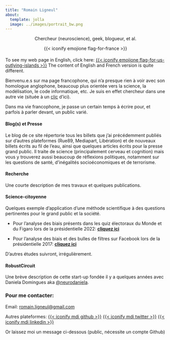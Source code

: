 ```yaml
---
title: "Romain Ligneul"
about:
  template: jolla
  image: ../images/portrait_bw.png
---
```


::: {#centered .h4 style="text-align: center; margin-top:0.5rem; margin-bottom:1.2rem"}
Chercheur (neuroscience), geek, blogueur, et al.

{{< iconify emojione flag-for-france >}}
:::

::: callout-note
To see my web page in English, click here: [{{< iconify emojione flag-for-us-outlying-islands >}}](./)
The content of English and French version is quite different.
:::

Bienvenu.e.s sur ma page francophone, qui n'a presque rien à voir avec son homologue anglophone, beaucoup plus orientée vers la science, la modélisation, le code informatique, etc. Je suis en effet chercheur dans une autre vie (située à un [clic](./){target="_blank"} d'ici).

Dans ma vie francophone, je passe un certain temps à écrire pour, et parfois à parler devant, un public varié.

#### Blog(s) et Presse

Le blog de ce site répertorie tous les billets que j'ai précédemment publiés sur d'autres plateformes (Rue89, Mediapart, Libération) et de nouveaux billets écrits au fil de l'eau, ainsi que quelques articles écrits pour la presse grand public. Il traite de science (principalement cerveau et cognition) mais vous y trouverez aussi beaucoup de réflexions politiques, notamment sur les questions de santé, d'inégalités socioéconomiques et de terrorisme. 

#### Recherche

Une courte description de mes travaux et quelques publications.

#### Science-citoyenne

Quelques exemple d'application d'une méthode scientifique à des questions pertinentes pour le grand public et la société.

-   Pour l'analyse des biais présents dans les quiz électoraux du Monde et du Figaro lors de la présidentielle 2022: [**cliquez ici**](/fr/science-citoyenne/quiz_elections)

-   Pour l'analyse des biais et des bulles de filtres sur Facebook lors de la présidentielle 2017: [**cliquez ici**](/fr/science-citoyenne/biais_réseaux)

D'autres études suivront, irrégulièrement.

#### RobustCircuit

Une brève description de cette start-up fondée il y a quelques années avec Daniela Domingues aka [\@neurodaniela](https://x.com/neurodaniela).

### Pour me contacter:

Email: [romain.ligneul\@gmail.com](mailto:romain.ligneul@gmail.com)

Autres plateformes: [{{< iconify mdi github >}}](https://github.com/romainligneul) [{{< iconify mdi twitter >}}](https://twitter.com/causalself) [{{< iconify mdi linkedin >}}](https://www.linkedin.com/in/romain-ligneul-b63b46192/) 

Or laissez moi un message ci-dessous (public, nécessite un compte Github)

<script src="https://giscus.app/client.js"
        data-repo="romainligneul/giscus-comments"
        data-repo-id="R_kgDOMSMTIw"
        data-category="Comments OtherFR"
        data-category-id="DIC_kwDOMSMTI84Cgltq"
        data-mapping="pathname"
        data-strict="0"
        data-reactions-enabled="1"
        data-emit-metadata="0"
        data-input-position="top"
        data-theme="preferred_color_scheme"
        data-lang="en"
        crossorigin="anonymous"
        async>
</script>